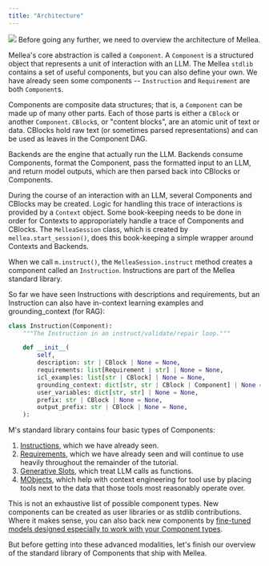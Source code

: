 ```yaml
---
title: "Architecture"
---
```


<img src="/images/architecture/IMG_9804.jpg" />
Before going any further, we need to overview the architecture of Mellea.

Mellea's core abstraction is called a `Component`. A `Component` is a structured object that represents a unit of interaction with an LLM. The Mellea `stdlib` contains a set of useful components, but you can also define your own. We have already seen some components -- `Instruction` and `Requirement` are both `Component`s.

Components are composite data structures; that is, a `Component` can be made up of many other parts. Each of those parts is either a `CBlock` or another `Component`. `CBlock`s, or "content blocks", are an atomic unit of text or data. CBlocks hold raw text (or sometimes parsed representations) and can be used as leaves in the Component DAG.

Backends are the engine that actually run the LLM. Backends consume Components, format the Component, pass the formatted input to an LLM, and return model outputs, which are then parsed back into CBlocks or Components.

During the course of an interaction with an LLM, several Components and CBlocks may be created. Logic for handling this trace of interactions is provided by a `Context` object. Some book-keeping needs to be done in order for Contexts to approporiately handle a trace of Components and CBlocks. The `MelleaSession` class, which is created by `mellea.start_session()`, does this book-keeping a simple wrapper around Contexts and Backends.

When we call `m.instruct()`, the `MelleaSession.instruct` method creates a component called an `Instruction`. Instructions are part of the Mellea standard library.

So far we have seen Instructions with descriptions and requirements, but an Instruction can also have in-context learning examples and grounding_context (for RAG):

<CodeGroup>

```python Python
class Instruction(Component):
    """The Instruction in an instruct/validate/repair loop."""

    def __init__(
        self,
        description: str | CBlock | None = None,
        requirements: list[Requirement | str] | None = None,
        icl_examples: list[str | CBlock] | None = None,
        grounding_context: dict[str, str | CBlock | Component] | None = None,
        user_variables: dict[str, str] | None = None,
        prefix: str | CBlock | None = None,
        output_prefix: str | CBlock | None = None,
    ):

```

</CodeGroup>

M's standard library contains four basic types of Components:

1. [Instructions](#chapter-2-getting-started-with-generative-programming-in-mellea), which we have already seen.
2. [Requirements](#chapter-2-getting-started-with-generative-programming-in-mellea), which we have already seen and will continue to use heavily throughout the remainder of the tutorial.
3. [Generative Slots](#chapter-4-generative-slots), which treat LLM calls as functions.
4. [MObjects](#chapter-5-mobjects), which help with context engineering for tool use by placing tools next to the data that those tools most reasonably operate over.

This is not an exhaustive list of possible component types. New components can be created as user libraries or as stdlib contributions. Where it makes sense, you can also back new components by [fine-tuned models designed especially to work with your Component types](/core-concept/adapters).

But before getting into these advanced modalities, let's finish our overview of the standard library of Components that ship with Mellea.
